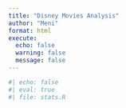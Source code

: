 ```yaml
---
title: "Disney Movies Analysis"
author: "Meni"
format: html
execute:
  echo: false
  warning: false
  message: false
---
```


```r
#| echo: false
#| eval: true
#| file: stats.R
```
